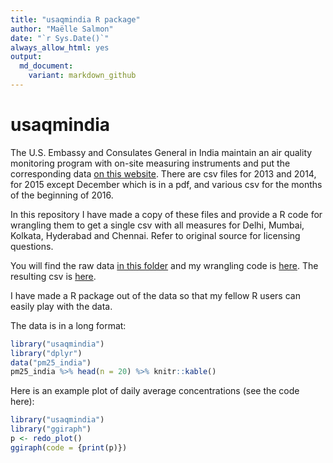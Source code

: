 ```yaml
---
title: "usaqmindia R package"
author: "Maëlle Salmon"
date: "`r Sys.Date()`"
always_allow_html: yes
output:
  md_document:
    variant: markdown_github
---
```

usaqmindia
=============

The U.S. Embassy and Consulates General in India maintain an air quality monitoring program with on-site measuring instruments and put the corresponding data [on this website](http://newdelhi.usembassy.gov/airqualitydata.html). There are csv files for 2013 and 2014, for 2015 except December which is in a pdf, and various csv for the months of the beginning of 2016. 

In this repository I have made a copy of these files and provide a R code for wrangling them to get a single csv with all measures for Delhi, Mumbai, Kolkata, Hyderabad and Chennai. Refer to original source for licensing questions. 

You will find the raw data [in this folder](inst/extdata) and my wrangling code is [here](inst/pm25_consulate.R). The resulting csv is [here](inst/pm25USA.csv).

I have made a R package out of the data so that my fellow R users can easily play with the data.

The data is in a long format:

```r
library("usaqmindia")
library("dplyr")
data("pm25_india")
pm25_india %>% head(n = 20) %>% knitr::kable()
```

Here is an example plot of daily average concentrations (see the code here):

```r
library("usaqmindia")
library("ggiraph")
p <- redo_plot()
ggiraph(code = {print(p)})
```
